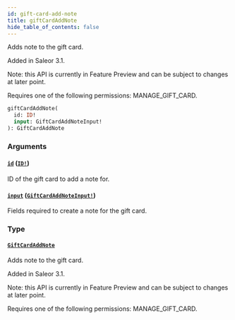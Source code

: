 ```yaml
---
id: gift-card-add-note
title: giftCardAddNote
hide_table_of_contents: false
---
```


Adds note to the gift card.

Added in Saleor 3.1.

Note: this API is currently in Feature Preview and can be subject to changes at later point.

Requires one of the following permissions: MANAGE_GIFT_CARD.

```graphql
giftCardAddNote(
  id: ID!
  input: GiftCardAddNoteInput!
): GiftCardAddNote
```

### Arguments

#### [`id`](#) ([`ID!`](../../../developer/api-reference/scalars/id))

ID of the gift card to add a note for.

#### [`input`](#) ([`GiftCardAddNoteInput!`](../../../developer/api-reference/inputs/gift-card-add-note-input))

Fields required to create a note for the gift card.

### Type

#### [`GiftCardAddNote`](../../../developer/api-reference/objects/gift-card-add-note)

Adds note to the gift card.

Added in Saleor 3.1.

Note: this API is currently in Feature Preview and can be subject to changes at later point.

Requires one of the following permissions: MANAGE_GIFT_CARD.
